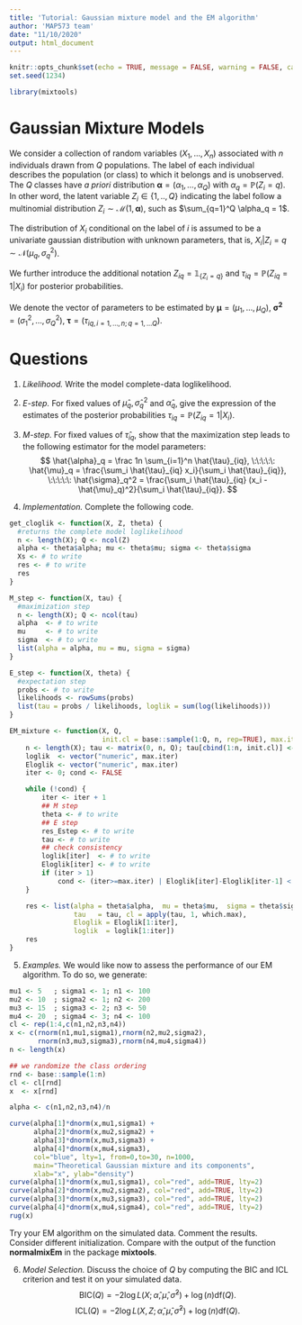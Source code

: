```yaml
---
title: 'Tutorial: Gaussian mixture model and the EM algorithm'
author: 'MAP573 team'
date: "11/10/2020"
output: html_document
---
```


```r
knitr::opts_chunk$set(echo = TRUE, message = FALSE, warning = FALSE, cache = FALSE)
set.seed(1234)
```

```r
library(mixtools)
```


# Gaussian Mixture Models

We    consider   a   collection   of    random   variables $(X_1, \dots,  X_n)$ associated  with $n$  individuals drawn from $Q$ populations. The label of each individual describes the population (or class) to  which it belongs and  is unobserved.  The $Q$  classes have _a priori_ distribution ${\boldsymbol     \alpha} = (\alpha_1,\dots,\alpha_Q)$ with
$\alpha_q  = \mathbb{P}(Z_i  =  q)$. In other word, the latent variable $Z_i \in \{1,..,Q\}$ indicating the label follow a multinomial distribution $Z_i \sim \mathcal{M}(1,\boldsymbol\alpha)$, such as $\sum_{q=1}^Q \alpha_q = 1$.

The distribution of  $X_i$ conditional on the label of  $i$ is assumed
to be a univariate gaussian distribution with unknown parameters, that
is, $X_i | Z_i = q \sim \mathcal{N}(\mu_q,\sigma^2_q)$.

We further introduce the additional notation $Z_{iq} = \mathbb 1_{\{Z_i = q\}}$ and $\tau_{iq}= \mathbb{P}(Z_{iq}=1|X_i)$ for posterior probabilities.

We denote the vector of parameters to be estimated by
$\mathbf{\mu} = (\mu_1,\dots,\mu_Q)$, $\mathbf{\sigma^2} =
(\sigma^2_1,\dots,\sigma^2_Q)$, $\boldsymbol\tau = (\tau_{iq,
i=1,\dots,n; q=1,\dots Q})$.


# Questions

1) _Likelihood._ Write the model complete-data loglikelihood.

2) _E-step._ For fixed values of  $\hat{\mu}_q, \hat{\sigma}_{q}^{2}$
and  $\hat\alpha_q$, give  the expression  of the  estimates of  the
posterior probabilities $\tau_{iq}= \mathbb{P}(Z_{iq}=1|X_i)$.

3) _M-step._ For fixed values of $\hat{\tau}_{iq}$, show that the maximization step leads to the following estimator for the model parameters:
$$
\hat{\alpha}_q = \frac 1n \sum_{i=1}^n \hat{\tau}_{iq}, \:\:\:\:\:
\hat{\mu}_q = \frac{\sum_i \hat{\tau}_{iq} x_i}{\sum_i \hat{\tau}_{iq}}, \:\:\:\:\:
\hat{\sigma}_q^2 = \frac{\sum_i \hat{\tau}_{iq} (x_i - \hat{\mu}_q)^2}{\sum_i \hat{\tau}_{iq}}.
$$
4) _Implementation._ Complete the following code.


```r
get_cloglik <- function(X, Z, theta) {
  #returns the complete model loglikelihood
  n <- length(X); Q <- ncol(Z)
  alpha <- theta$alpha; mu <- theta$mu; sigma <- theta$sigma
  Xs <- # to write
  res <- # to write
  res
}

M_step <- function(X, tau) {
  #maximization step
  n <- length(X); Q <- ncol(tau)
  alpha  <- # to write
  mu     <- # to write
  sigma  <- # to write
  list(alpha = alpha, mu = mu, sigma = sigma)
}

E_step <- function(X, theta) {
  #expectation step
  probs <- # to write
  likelihoods <- rowSums(probs)
  list(tau = probs / likelihoods, loglik = sum(log(likelihoods)))
}

```

```r
EM_mixture <- function(X, Q,
                       init.cl = base::sample(1:Q, n, rep=TRUE), max.iter=100, eps=1e-5) {
    n <- length(X); tau <- matrix(0, n, Q); tau[cbind(1:n, init.cl)] <- 1
    loglik  <- vector("numeric", max.iter)
    Eloglik <- vector("numeric", max.iter)
    iter <- 0; cond <- FALSE

    while (!cond) {
        iter <- iter + 1
        ## M step
        theta <- # to write
        ## E step
        res_Estep <- # to write
        tau <- # to write
        ## check consistency
        loglik[iter]  <- # to write
        Eloglik[iter] <- # to write
        if (iter > 1)
            cond <- (iter>=max.iter) | Eloglik[iter]-Eloglik[iter-1] < eps
    }

    res <- list(alpha = theta$alpha,  mu = theta$mu,  sigma = theta$sigma,
                tau   = tau, cl = apply(tau, 1, which.max),
                Eloglik = Eloglik[1:iter],
                loglik  = loglik[1:iter])
    res
}
```


5) _Examples._ We would like now to assess the performance of our EM algorithm. To do so, we generate:

```r
mu1 <- 5   ; sigma1 <- 1; n1 <- 100
mu2 <- 10  ; sigma2 <- 1; n2 <- 200
mu3 <- 15  ; sigma3 <- 2; n3 <- 50
mu4 <- 20  ; sigma4 <- 3; n4 <- 100
cl <- rep(1:4,c(n1,n2,n3,n4))
x <- c(rnorm(n1,mu1,sigma1),rnorm(n2,mu2,sigma2),
       rnorm(n3,mu3,sigma3),rnorm(n4,mu4,sigma4))
n <- length(x)

## we randomize the class ordering
rnd <- base::sample(1:n)
cl <- cl[rnd]
x  <- x[rnd]

alpha <- c(n1,n2,n3,n4)/n

curve(alpha[1]*dnorm(x,mu1,sigma1) +
      alpha[2]*dnorm(x,mu2,sigma2) +
      alpha[3]*dnorm(x,mu3,sigma3) +
      alpha[4]*dnorm(x,mu4,sigma3), 
      col="blue", lty=1, from=0,to=30, n=1000,
      main="Theoretical Gaussian mixture and its components",
      xlab="x", ylab="density")
curve(alpha[1]*dnorm(x,mu1,sigma1), col="red", add=TRUE, lty=2)
curve(alpha[2]*dnorm(x,mu2,sigma2), col="red", add=TRUE, lty=2)
curve(alpha[3]*dnorm(x,mu3,sigma3), col="red", add=TRUE, lty=2)
curve(alpha[4]*dnorm(x,mu4,sigma4), col="red", add=TRUE, lty=2)
rug(x)
```
Try your EM algorithm on the simulated data. Comment the results. Consider different initialization. Compare with the output of the function **normalmixEm** in the package **mixtools**. 


6) _Model Selection._ Discuss the choice of $Q$ by computing the BIC and ICL criterion and test it on your simulated data.
$$
\mathrm{BIC}(Q) = - 2 \log L(X;\hat \alpha, \hat \mu, \hat \sigma^2)
+\log(n) \mathrm{df}(Q).
$$
$$
\mathrm{ICL}(Q) = - 2 \log L(X,Z;\hat \alpha, \hat \mu, \hat \sigma^2)
+\log(n) \mathrm{df}(Q).
$$
